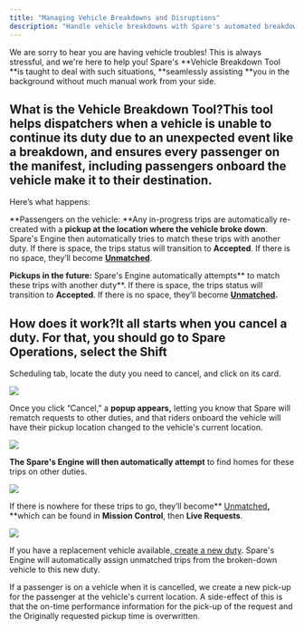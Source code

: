 ```yaml
---
title: "Managing Vehicle Breakdowns and Disruptions"
description: "Handle vehicle breakdowns with Spare's automated breakdown tool and passenger rematching"
---
```


We are sorry to hear you are having vehicle troubles! This is always stressful, and we're here to help you! Spare's **Vehicle Breakdown Tool **is taught to deal with such situations, **seamlessly assisting **you in the background without much manual work from your side.

## What is the Vehicle Breakdown Tool?This tool helps dispatchers when a vehicle is unable to continue its duty due to an unexpected event like a breakdown, and ensures every passenger on the manifest, including passengers onboard the vehicle make it to their destination. 

Here’s what happens:

**Passengers on the vehicle: **Any in-progress trips are automatically re-created with a **pickup at the location where the vehicle broke down**. Spare's Engine then automatically tries to match these trips with another duty. If there is space, the trips status will transition to **Accepted**. If there is no space, they’ll become **[Unmatched](https://help.sparelabs.com/en/articles/8994566-unmatched-requests)**.

**Pickups in the future:** Spare's Engine automatically attempts** to match these trips with another duty**. If there is space, the trips status will transition to **Accepted**. If there is no space, they’ll become **[Unmatched](https://help.sparelabs.com/en/articles/8994566-unmatched-requests).**

## How does it work?It all starts when you **cancel a duty**. For that, you should go to Spare Operations, select the Shift 

Scheduling tab, locate the duty you need to cancel, and click on its card.

![](https://spare-74fa64f80617.intercom-attachments-1.com/i/o/967300265/7c7e52aea9bda8b85c8a2f1b/OxbmrBcbEo6yOCdiTvPZcgZ_7zZLR1GyWA.png?expires=1753820100&signature=7ca666ee04737ab7c46a11d88fb1f1655f175654b9304d3bc4285fcede10723d&req=fSYgFcl%2Bn4daFb4f3HP0gJ7Q7JQvuhz%2FlpaNd3G6gXwj8XzEbEzpLtZyDDMo%0AIaA%3D%0A)

Once you click “Cancel,” a **popup appears,** letting you know that Spare will rematch requests to other duties, and that riders onboard the vehicle will have their pickup location changed to the vehicle's current location. 

![](https://spare-74fa64f80617.intercom-attachments-1.com/i/o/967300282/146d0613f6c08fe288e33136/DSXxt_DH55g2cIr_5A5sGn_Ksp6baIM7fA.png?expires=1753820100&signature=22a73626d06638d963e05ee810b902e69099907a52187b5901b3bb226570dcc9&req=fSYgFcl%2Bn4ldFb4f3HP0gFypHV3jnILSvKPKoTCXNVSeEj4qFVSa1yW4TRvi%0Apr4%3D%0A)

**The Spare's Engine will then automatically attempt** to find homes for these trips on other duties. 

![](https://spare-74fa64f80617.intercom-attachments-1.com/i/o/967300287/5d54d0feb4344e40cbdb4ef3/QfwliifhiIFMzwneymSx0hXAiZ1YttG2xA.png?expires=1753820100&signature=43967bcccf95950f4ad0dced79fb3337d48e2c2b81302758af3d8c6bc6c899a4&req=fSYgFcl%2Bn4lYFb4f3HP0gFYFc%2Bcaj4irhTyIWB%2FvfHnI6gOomwKT0Xzal2lw%0AZEU%3D%0A)

If there is nowhere for these trips to go, they’ll become** [Unmatched](https://help.sparelabs.com/en/articles/8994566-unmatched-requests)**,** **which can be found in **Mission Control**, then **Live Requests**.

![](https://spare-74fa64f80617.intercom-attachments-1.com/i/o/967300295/df4a7134bc05c9d71215e864/R21YbM11ZOGE0R6YT6dBjv3pFSwQWXW28A.png?expires=1753820100&signature=2bd8bb18c05111d8fd6634c5c9d9130639b0895216f039600b438a95da630edc&req=fSYgFcl%2Bn4haFb4f3HP0gLMEWdREOJNhsxiagkI0DVUyanxzH%2FpyJKcjoFl0%0A51A%3D%0A)

If you have a replacement vehicle available,[ create a new duty](https://help.sparelabs.com/en/articles/8967719-managing-duties#h_ea17abaa14). Spare's Engine will automatically assign unmatched trips from the broken-down vehicle to this new duty. 

If a passenger is on a vehicle when it is cancelled, we create a new pick-up for the passenger at the vehicle's current location. A side-effect of this is that the on-time performance information for the pick-up of the request and the Originally requested pickup time is overwritten. 

​
​

​
